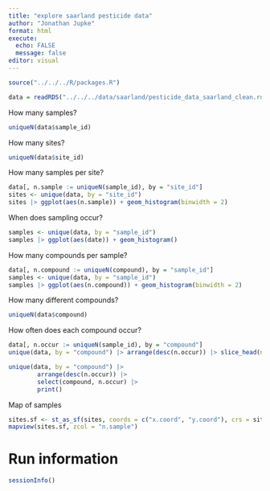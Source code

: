 ```yaml
---
title: "explore saarland pesticide data"
author: "Jonathan Jupke"
format: html
execute: 
  echo: FALSE
  message: false
editor: visual
---
```


```r
source("../../../R/packages.R")
```

```r
data = readRDS("../../../data/saarland/pesticide_data_saarland_clean.rds")
```

How many samples?

```r
uniqueN(data$sample_id)
```

How many sites?

```r
uniqueN(data$site_id)
```

How many samples per site?

```r
data[, n.sample := uniqueN(sample_id), by = "site_id"]
sites <- unique(data, by = "site_id")
sites |> ggplot(aes(n.sample)) + geom_histogram(binwidth = 2)
```

When does sampling occur?

```r
samples <- unique(data, by = "sample_id")
samples |> ggplot(aes(date)) + geom_histogram()
```

How many compounds per sample?

```r
data[, n.compound := uniqueN(compound), by = "sample_id"]
samples <- unique(data, by = "sample_id")
samples |> ggplot(aes(n.compound)) + geom_histogram(binwidth = 2)
```

How many different compounds?

```r
uniqueN(data$compound)
```

How often does each compound occur?

```r
data[, n.occur := uniqueN(sample_id), by = "compound"]
unique(data, by = "compound") |> arrange(desc(n.occur)) |> slice_head(n = 20) |> ggplot(aes(n.occur, reorder(compound, n.occur, sum))) + geom_col()
```

```r
unique(data, by = "compound") |> 
        arrange(desc(n.occur)) |> 
        select(compound, n.occur) |> 
        print()
```

Map of samples

```r
sites.sf <- st_as_sf(sites, coords = c("x.coord", "y.coord"), crs = sites$epsg[1])
mapview(sites.sf, zcol = "n.sample")
```

# Run information

```r
sessionInfo()
```
